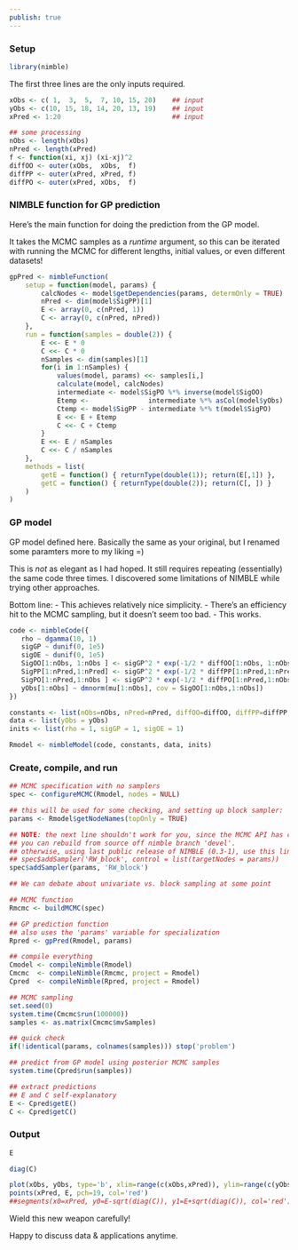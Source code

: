 ```yaml
---
publish: true
---
```



### Setup

```r
library(nimble)
```

The first three lines are the only inputs required.

```r
xObs <- c( 1,  3,  5,  7, 10, 15, 20)    ## input
yObs <- c(10, 15, 18, 14, 20, 13, 19)    ## input
xPred <- 1:20                            ## input

## some processing
nObs <- length(xObs)
nPred <- length(xPred)
f <- function(xi, xj) (xi-xj)^2
diffOO <- outer(xObs,  xObs,  f)
diffPP <- outer(xPred, xPred, f)
diffPO <- outer(xPred, xObs,  f)
```


### NIMBLE function for GP prediction

Here's the main function for doing the prediction from the GP model.

It takes the MCMC samples as a *runtime* argument, so this can be iterated with running the MCMC for different lengths, initial values, or even different datasets!

```r
gpPred <- nimbleFunction(
    setup = function(model, params) {
        calcNodes <- model$getDependencies(params, determOnly = TRUE)
        nPred <- dim(model$SigPP)[1]
        E <- array(0, c(nPred, 1))
        C <- array(0, c(nPred, nPred))
    },
    run = function(samples = double(2)) {
        E <<- E * 0
        C <<- C * 0
        nSamples <- dim(samples)[1]
        for(i in 1:nSamples) {
            values(model, params) <<- samples[i,]
            calculate(model, calcNodes)
            intermediate <- model$SigPO %*% inverse(model$SigOO)
            Etemp <-               intermediate %*% asCol(model$yObs)
            Ctemp <- model$SigPP - intermediate %*% t(model$SigPO)
            E <<- E + Etemp
            C <<- C + Ctemp
        }
        E <<- E / nSamples
        C <<- C / nSamples
    },
    methods = list(
        getE = function() { returnType(double(1)); return(E[,1]) },
        getC = function() { returnType(double(2)); return(C[, ]) }
    )
)
```


### GP model

GP model defined here.  Basically the same as your original, but I renamed some paramters more to my liking =)

This is *not* as elegant as I had hoped.  It still requires repeating (essentially) the same code three times.  I discovered some limitations of NIMBLE while trying other approaches.

Bottom line:
- This achieves relatively nice simplicity.
- There's an efficiency hit to the MCMC sampling, but it doesn't seem too bad.
- This works.

```r
code <- nimbleCode({
   rho ~ dgamma(10, 1)
   sigGP ~ dunif(0, 1e5)
   sigOE ~ dunif(0, 1e5)
   SigOO[1:nObs, 1:nObs ] <- sigGP^2 * exp(-1/2 * diffOO[1:nObs, 1:nObs ] / rho^2) + sigOE^2 * IOO[1:nObs, 1:nObs ]
   SigPP[1:nPred,1:nPred] <- sigGP^2 * exp(-1/2 * diffPP[1:nPred,1:nPred] / rho^2) + sigOE^2 * IPP[1:nPred,1:nPred]
   SigPO[1:nPred,1:nObs ] <- sigGP^2 * exp(-1/2 * diffPO[1:nPred,1:nObs ] / rho^2)
   yObs[1:nObs] ~ dmnorm(mu[1:nObs], cov = SigOO[1:nObs,1:nObs])
})

constants <- list(nObs=nObs, nPred=nPred, diffOO=diffOO, diffPP=diffPP, diffPO=diffPO, IOO=diag(nObs), IPP=diag(nPred), mu=rep(0,nObs))
data <- list(yObs = yObs)
inits <- list(rho = 1, sigGP = 1, sigOE = 1)

Rmodel <- nimbleModel(code, constants, data, inits)
```


### Create, compile, and run

```r

## MCMC specification with no samplers
spec <- configureMCMC(Rmodel, nodes = NULL)

## this will be used for some checking, and setting up block sampler:
params <- Rmodel$getNodeNames(topOnly = TRUE)

## NOTE: the next line shouldn't work for you, since the MCMC API has changed.
## you can rebuild from source off nimble branch 'devel'.
## otherwise, using last public release of NIMBLE (0.3-1), use this line instead:
## spec$addSampler('RW_block', control = list(targetNodes = params))
spec$addSampler(params, 'RW_block')

## We can debate about univariate vs. block sampling at some point

## MCMC function
Rmcmc <- buildMCMC(spec)

## GP prediction function
## also uses the 'params' variable for specialization
Rpred <- gpPred(Rmodel, params)

## compile everything
Cmodel <- compileNimble(Rmodel)
Cmcmc  <- compileNimble(Rmcmc, project = Rmodel)
Cpred  <- compileNimble(Rpred, project = Rmodel)

## MCMC sampling
set.seed(0)
system.time(Cmcmc$run(100000))
samples <- as.matrix(Cmcmc$mvSamples)

## quick check
if(!identical(params, colnames(samples))) stop('problem')

## predict from GP model using posterior MCMC samples
system.time(Cpred$run(samples))

## extract predictions
## E and C self-explanatory
E <- Cpred$getE()
C <- Cpred$getC()
```



### Output

```r
E
```

```r
diag(C)
```


```r
plot(xObs, yObs, type='b', xlim=range(c(xObs,xPred)), ylim=range(c(yObs,E)))
points(xPred, E, pch=19, col='red')
##segments(x0=xPred, y0=E-sqrt(diag(C)), y1=E+sqrt(diag(C)), col='red')
```

Wield this new weapon carefully!

Happy to discuss data & applications anytime.




